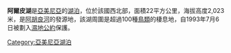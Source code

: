 {{coord|41|03|0|N|43|37|00|E|region:AM_type:waterbody|display=title}}

'''阿爾皮湖'''是[[亞美尼亞|亞美尼亞]]的[[湖泊|湖泊]]，位於該國西北部，面積22平方公里，海拔高度2,023米，是[[阿胡良河|阿胡良河]]的發源地，該湖周圍是超過100種[[鳥類|鳥類]]的棲息地，自1993年7月6日被劃入[[濕地公約|濕地公約]]保護。

{{Armenia-geo-stub}}
[[Category:亞美尼亞湖泊|Category:亞美尼亞湖泊]]